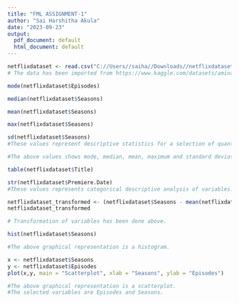 ---
title: "FML ASSIGNMENT-1"
author: "Sai Harshitha Akula"
date: "2023-09-23"
output:
  pdf_document: default
  html_document: default
---
```{r}

netflixdataset <- read.csv("C://Users//saiha//Downloads//netflixdataset//All Ended Netflix Original Shows.csv" , nrows = 70)
# The data has been imported from https://www.kaggle.com/datasets/aminatl/all-ended-netflix-originals?resource=download
```

```{r}
mode(netflixdataset$Episodes)
```
```{r}
median(netflixdataset$Seasons)
```
```{r}
mean(netflixdataset$Seasons)
```
```{r}
max(netflixdataset$Seasons)
```
```{r}
sd(netflixdataset$Seasons)
#These values represent descriptive statistics for a selection of quantitative variables.
```
```{r}
#The above values shows mode, median, mean, maximum and standard deviation for the quantitative variables.
```

```{r}
table(netflixdataset$Title)
```
```{r}
str(netflixdataset$Premiere.Date)
#These values represents categorical descriptive analysis of variables.
```
```{r}
netflixdataset_transformed <- (netflixdataset$Seasons - mean(netflixdataset$Seasons)/median(netflixdataset$Seasons))
netflixdataset_transformed
```

```{r}
# Transformation of variables has been done above.
```

```{r}
hist(netflixdataset$Seasons)
```

```{r}
#The above graphical representation is a histogram.
```


```{r}
x <- netflixdataset$Seasons
y <- netflixdataset$Episodes
plot(x,y, main = "Scatterplot", xlab = "Seasons", ylab = "Episodes")
```
```{r}
#The above graphical representation is a scatterplot.
#The selected variables are Episodes and Seasons.
```






